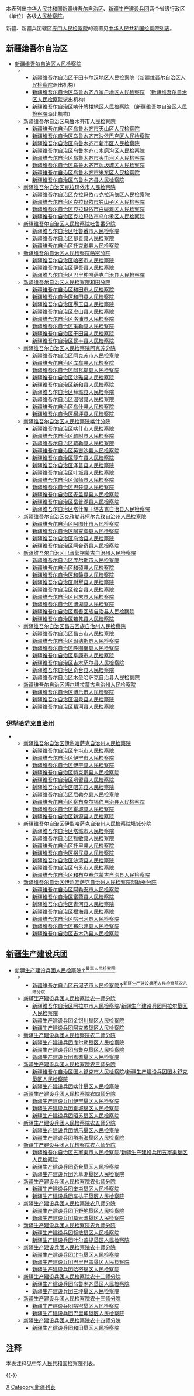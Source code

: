 本表列出[[中华人民共和国|中华人民共和国]][[新疆维吾尔自治区|新疆维吾尔自治区]]、[[新疆生产建设兵团|新疆生产建设兵团]]两个省级行政区（单位）各级[[人民检察院|人民检察院]]。

新疆、新疆兵团辖区[[专门人民检察院|专门人民检察院]]的设置见[[中华人民共和国检察院列表|中华人民共和国检察院列表]]。
== 新疆维吾尔自治区 ==
*[[新疆维吾尔自治区人民检察院|新疆维吾尔自治区人民检察院]]
***[[新疆维吾尔自治区于田卡尔汉地区人民检察院|新疆维吾尔自治区于田卡尔汉地区人民检察院]]（[[新疆维吾尔自治区人民检察院|新疆维吾尔自治区人民检察院]]派出机构）
***[[新疆维吾尔自治区乌鲁木齐八家户地区人民检察院|新疆维吾尔自治区乌鲁木齐八家户地区人民检察院]] （[[新疆维吾尔自治区人民检察院|新疆维吾尔自治区人民检察院]]派出机构）
***[[新疆维吾尔自治区喀什牌楼地区人民检察院|新疆维吾尔自治区喀什牌楼地区人民检察院]] （[[新疆维吾尔自治区人民检察院|新疆维吾尔自治区人民检察院]]派出机构）
**[[新疆维吾尔自治区乌鲁木齐市人民检察院|新疆维吾尔自治区乌鲁木齐市人民检察院]]
***[[新疆维吾尔自治区乌鲁木齐市天山区人民检察院|新疆维吾尔自治区乌鲁木齐市天山区人民检察院]]
***[[新疆维吾尔自治区乌鲁木齐市沙依巴克区人民检察院|新疆维吾尔自治区乌鲁木齐市沙依巴克区人民检察院]]
***[[新疆维吾尔自治区乌鲁木齐市新市区人民检察院|新疆维吾尔自治区乌鲁木齐市新市区人民检察院]]
***[[新疆维吾尔自治区乌鲁木齐市水磨沟区人民检察院|新疆维吾尔自治区乌鲁木齐市水磨沟区人民检察院]]
***[[新疆维吾尔自治区乌鲁木齐市头屯河区人民检察院|新疆维吾尔自治区乌鲁木齐市头屯河区人民检察院]]
***[[新疆维吾尔自治区乌鲁木齐市达坂城区人民检察院|新疆维吾尔自治区乌鲁木齐市达坂城区人民检察院]]
***[[新疆维吾尔自治区乌鲁木齐市米东区人民检察院|新疆维吾尔自治区乌鲁木齐市米东区人民检察院]]
***[[新疆维吾尔自治区乌鲁木齐县人民检察院|新疆维吾尔自治区乌鲁木齐县人民检察院]]
**[[新疆维吾尔自治区克拉玛依市人民检察院|新疆维吾尔自治区克拉玛依市人民检察院]]
***[[新疆维吾尔自治区克拉玛依市克拉玛依区人民检察院|新疆维吾尔自治区克拉玛依市克拉玛依区人民检察院]]
***[[新疆维吾尔自治区克拉玛依市独山子区人民检察院|新疆维吾尔自治区克拉玛依市独山子区人民检察院]]
***[[新疆维吾尔自治区克拉玛依市白碱滩区人民检察院|新疆维吾尔自治区克拉玛依市白碱滩区人民检察院]]
***[[新疆维吾尔自治区克拉玛依市乌尔禾区人民检察院|新疆维吾尔自治区克拉玛依市乌尔禾区人民检察院]]
**[[新疆维吾尔自治区人民检察院吐鲁番分院|新疆维吾尔自治区人民检察院吐鲁番分院]]
***[[新疆维吾尔自治区吐鲁番市人民检察院|新疆维吾尔自治区吐鲁番市人民检察院]]
***[[新疆维吾尔自治区鄯善县人民检察院|新疆维吾尔自治区鄯善县人民检察院]]
***[[新疆维吾尔自治区托克逊县人民检察院|新疆维吾尔自治区托克逊县人民检察院]]
**[[新疆维吾尔自治区人民检察院哈密分院|新疆维吾尔自治区人民检察院哈密分院]]
***[[新疆维吾尔自治区哈密市人民检察院|新疆维吾尔自治区哈密市人民检察院]]
***[[新疆维吾尔自治区伊吾县人民检察院|新疆维吾尔自治区伊吾县人民检察院]]
***[[新疆维吾尔自治区巴里坤哈萨克自治县人民检察院|新疆维吾尔自治区巴里坤哈萨克自治县人民检察院]]
**[[新疆维吾尔自治区人民检察院和田分院|新疆维吾尔自治区人民检察院和田分院]]
***[[新疆维吾尔自治区和田市人民检察院|新疆维吾尔自治区和田市人民检察院]]
***[[新疆维吾尔自治区和田县人民检察院|新疆维吾尔自治区和田县人民检察院]]
***[[新疆维吾尔自治区墨玉县人民检察院|新疆维吾尔自治区墨玉县人民检察院]]
***[[新疆维吾尔自治区皮山县人民检察院|新疆维吾尔自治区皮山县人民检察院]]
***[[新疆维吾尔自治区洛浦县人民检察院|新疆维吾尔自治区洛浦县人民检察院]]
***[[新疆维吾尔自治区策勒县人民检察院|新疆维吾尔自治区策勒县人民检察院]]
***[[新疆维吾尔自治区于田县人民检察院|新疆维吾尔自治区于田县人民检察院]]
***[[新疆维吾尔自治区民丰县人民检察院|新疆维吾尔自治区民丰县人民检察院]]
**[[新疆维吾尔自治区人民检察院阿克苏分院|新疆维吾尔自治区人民检察院阿克苏分院]]
***[[新疆维吾尔自治区阿克苏市人民检察院|新疆维吾尔自治区阿克苏市人民检察院]]
***[[新疆维吾尔自治区库车县人民检察院|新疆维吾尔自治区库车县人民检察院]]
***[[新疆维吾尔自治区阿瓦提县人民检察院|新疆维吾尔自治区阿瓦提县人民检察院]]
***[[新疆维吾尔自治区沙雅县人民检察院|新疆维吾尔自治区沙雅县人民检察院]]
***[[新疆维吾尔自治区新和县人民检察院|新疆维吾尔自治区新和县人民检察院]]
***[[新疆维吾尔自治区拜城县人民检察院|新疆维吾尔自治区拜城县人民检察院]]
***[[新疆维吾尔自治区温宿县人民检察院|新疆维吾尔自治区温宿县人民检察院]]
***[[新疆维吾尔自治区乌什县人民检察院|新疆维吾尔自治区乌什县人民检察院]]
***[[新疆维吾尔自治区柯坪县人民检察院|新疆维吾尔自治区柯坪县人民检察院]]
**[[新疆维吾尔自治区人民检察院喀什分院|新疆维吾尔自治区人民检察院喀什分院]]
***[[新疆维吾尔自治区喀什市人民检察院|新疆维吾尔自治区喀什市人民检察院]]
***[[新疆维吾尔自治区疏附县人民检察院|新疆维吾尔自治区疏附县人民检察院]]
***[[新疆维吾尔自治区疏勒县人民检察院|新疆维吾尔自治区疏勒县人民检察院]]
***[[新疆维吾尔自治区英吉沙县人民检察院|新疆维吾尔自治区英吉沙县人民检察院]]
***[[新疆维吾尔自治区莎车县人民检察院|新疆维吾尔自治区莎车县人民检察院]]
***[[新疆维吾尔自治区泽普县人民检察院|新疆维吾尔自治区泽普县人民检察院]]
***[[新疆维吾尔自治区叶城县人民检察院|新疆维吾尔自治区叶城县人民检察院]]
***[[新疆维吾尔自治区伽师县人民检察院|新疆维吾尔自治区伽师县人民检察院]]
***[[新疆维吾尔自治区巴楚县人民检察院|新疆维吾尔自治区巴楚县人民检察院]]
***[[新疆维吾尔自治区麦盖提县人民检察院|新疆维吾尔自治区麦盖提县人民检察院]]
***[[新疆维吾尔自治区岳普湖县人民检察院|新疆维吾尔自治区岳普湖县人民检察院]]
***[[新疆维吾尔自治区塔什库干塔吉克自治县人民检察院|新疆维吾尔自治区塔什库干塔吉克自治县人民检察院]]
**[[新疆维吾尔自治区克孜勒苏柯尔克孜自治州人民检察院|新疆维吾尔自治区克孜勒苏柯尔克孜自治州人民检察院]]
***[[新疆维吾尔自治区阿图什市人民检察院|新疆维吾尔自治区阿图什市人民检察院]]
***[[新疆维吾尔自治区阿克陶县人民检察院|新疆维吾尔自治区阿克陶县人民检察院]]
***[[新疆维吾尔自治区乌恰县人民检察院|新疆维吾尔自治区乌恰县人民检察院]]
***[[新疆维吾尔自治区阿合奇县人民检察院|新疆维吾尔自治区阿合奇县人民检察院]]
**[[新疆维吾尔自治区巴音郭楞蒙古自治州人民检察院|新疆维吾尔自治区巴音郭楞蒙古自治州人民检察院]]
***[[新疆维吾尔自治区库尔勒市人民检察院|新疆维吾尔自治区库尔勒市人民检察院]]
***[[新疆维吾尔自治区和硕县人民检察院|新疆维吾尔自治区和硕县人民检察院]]
***[[新疆维吾尔自治区和静县人民检察院|新疆维吾尔自治区和静县人民检察院]]
***[[新疆维吾尔自治区尉犁县人民检察院|新疆维吾尔自治区尉犁县人民检察院]]
***[[新疆维吾尔自治区轮台县人民检察院|新疆维吾尔自治区轮台县人民检察院]]
***[[新疆维吾尔自治区且末县人民检察院|新疆维吾尔自治区且末县人民检察院]]
***[[新疆维吾尔自治区博湖县人民检察院|新疆维吾尔自治区博湖县人民检察院]]
***[[新疆维吾尔自治区焉耆回族自治县人民检察院|新疆维吾尔自治区焉耆回族自治县人民检察院]]
***[[新疆维吾尔自治区若羌县人民检察院|新疆维吾尔自治区若羌县人民检察院]]
**[[新疆维吾尔自治区昌吉回族自治州人民检察院|新疆维吾尔自治区昌吉回族自治州人民检察院]]
***[[新疆维吾尔自治区昌吉市人民检察院|新疆维吾尔自治区昌吉市人民检察院]]
***[[新疆维吾尔自治区玛纳斯县人民检察院|新疆维吾尔自治区玛纳斯县人民检察院]]
***[[新疆维吾尔自治区呼图壁县人民检察院|新疆维吾尔自治区呼图壁县人民检察院]]
***[[新疆维吾尔自治区阜康市人民检察院|新疆维吾尔自治区阜康市人民检察院]]
***[[新疆维吾尔自治区吉木萨尔县人民检察院|新疆维吾尔自治区吉木萨尔县人民检察院]]
***[[新疆维吾尔自治区奇台县人民检察院|新疆维吾尔自治区奇台县人民检察院]]
***[[新疆维吾尔自治区木垒哈萨克自治县人民检察院|新疆维吾尔自治区木垒哈萨克自治县人民检察院]]
**[[新疆维吾尔自治区博尔塔拉蒙古自治州人民检察院|新疆维吾尔自治区博尔塔拉蒙古自治州人民检察院]]
***[[新疆维吾尔自治区博乐市人民检察院|新疆维吾尔自治区博乐市人民检察院]]
***[[新疆维吾尔自治区温泉县人民检察院|新疆维吾尔自治区温泉县人民检察院]]
***[[新疆维吾尔自治区精河县人民检察院|新疆维吾尔自治区精河县人民检察院]]

===[[伊犁哈萨克自治州|伊犁哈萨克自治州]]===
**[[新疆维吾尔自治区伊犁哈萨克自治州人民检察院|新疆维吾尔自治区伊犁哈萨克自治州人民检察院]]
***[[新疆维吾尔自治区奎屯市人民检察院|新疆维吾尔自治区奎屯市人民检察院]]
***[[新疆维吾尔自治区伊宁市人民检察院|新疆维吾尔自治区伊宁市人民检察院]]
***[[新疆维吾尔自治区伊宁县人民检察院|新疆维吾尔自治区伊宁县人民检察院]]
***[[新疆维吾尔自治区特克斯县人民检察院|新疆维吾尔自治区特克斯县人民检察院]]
***[[新疆维吾尔自治区巩留县人民检察院|新疆维吾尔自治区巩留县人民检察院]]
***[[新疆维吾尔自治区昭苏县人民检察院|新疆维吾尔自治区昭苏县人民检察院]]
***[[新疆维吾尔自治区尼勒克县人民检察院|新疆维吾尔自治区尼勒克县人民检察院]]
***[[新疆维吾尔自治区察布查尔锡伯自治县人民检察院|新疆维吾尔自治区察布查尔锡伯自治县人民检察院]]
***[[新疆维吾尔自治区霍城县人民检察院|新疆维吾尔自治区霍城县人民检察院]]
***[[新疆维吾尔自治区新源县人民检察院|新疆维吾尔自治区新源县人民检察院]]
**[[新疆维吾尔自治区伊犁哈萨克自治州人民检察院塔城分院|新疆维吾尔自治区伊犁哈萨克自治州人民检察院塔城分院]]
***[[新疆维吾尔自治区塔城市人民检察院|新疆维吾尔自治区塔城市人民检察院]]
***[[新疆维吾尔自治区额敏县人民检察院|新疆维吾尔自治区额敏县人民检察院]]
***[[新疆维吾尔自治区托里县人民检察院|新疆维吾尔自治区托里县人民检察院]]
***[[新疆维吾尔自治区裕民县人民检察院|新疆维吾尔自治区裕民县人民检察院]]
***[[新疆维吾尔自治区沙湾县人民检察院|新疆维吾尔自治区沙湾县人民检察院]]
***[[新疆维吾尔自治区乌苏市人民检察院|新疆维吾尔自治区乌苏市人民检察院]]
***[[新疆维吾尔自治区和布克赛尔蒙古自治县人民检察院|新疆维吾尔自治区和布克赛尔蒙古自治县人民检察院]]
**[[新疆维吾尔自治区伊犁哈萨克自治州人民检察院阿勒泰分院|新疆维吾尔自治区伊犁哈萨克自治州人民检察院阿勒泰分院]]
***[[新疆维吾尔自治区阿勒泰市人民检察院|新疆维吾尔自治区阿勒泰市人民检察院]]
***[[新疆维吾尔自治区富蕴县人民检察院|新疆维吾尔自治区富蕴县人民检察院]]
***[[新疆维吾尔自治区青河县人民检察院|新疆维吾尔自治区青河县人民检察院]]
***[[新疆维吾尔自治区福海县人民检察院|新疆维吾尔自治区福海县人民检察院]]
***[[新疆维吾尔自治区哈巴河县人民检察院|新疆维吾尔自治区哈巴河县人民检察院]]
***[[新疆维吾尔自治区布尔津县人民检察院|新疆维吾尔自治区布尔津县人民检察院]]
***[[新疆维吾尔自治区吉木乃县人民检察院|新疆维吾尔自治区吉木乃县人民检察院]]

== [[新疆生产建设兵团|新疆生产建设兵团]] ==
*[[新疆生产建设兵团人民检察院|新疆生产建设兵团人民检察院]][[最高人民检察院|↑<sup>最高人民检察院</sup>]]
***[[新疆维吾尔自治区石河子市人民检察院|新疆维吾尔自治区石河子市人民检察院]][[#新疆生产建设兵团|↑<sup>新疆生产建设兵团人民检察院农八师分院</sup>]]
**[[新疆生产建设兵团人民检察院农一师分院|新疆生产建设兵团人民检察院农一师分院]]
***[[新疆维吾尔自治区阿拉尔市人民检察院|新疆维吾尔自治区阿拉尔市人民检察院]]/[[新疆生产建设兵团阿拉尔垦区人民检察院|新疆生产建设兵团阿拉尔垦区人民检察院]]
***[[新疆生产建设兵团金银川垦区人民检察院|新疆生产建设兵团金银川垦区人民检察院]]
***[[新疆生产建设兵团阿克苏垦区人民检察院|新疆生产建设兵团阿克苏垦区人民检察院]]
**[[新疆生产建设兵团人民检察院农二师分院|新疆生产建设兵团人民检察院农二师分院]]
***[[新疆生产建设兵团库尔勒垦区人民检察院|新疆生产建设兵团库尔勒垦区人民检察院]]
***[[新疆生产建设兵团乌鲁克垦区人民检察院|新疆生产建设兵团乌鲁克垦区人民检察院]]
***[[新疆生产建设兵团焉耆垦区人民检察院|新疆生产建设兵团焉耆垦区人民检察院]]
**[[新疆生产建设兵团人民检察院农三师分院|新疆生产建设兵团人民检察院农三师分院]]
***[[新疆维吾尔自治区图木舒克市人民检察院|新疆维吾尔自治区图木舒克市人民检察院]]/[[新疆生产建设兵团图木舒克垦区人民检察院|新疆生产建设兵团图木舒克垦区人民检察院]]
***[[新疆生产建设兵团喀什垦区人民检察院|新疆生产建设兵团喀什垦区人民检察院]]
**[[新疆生产建设兵团人民检察院农四师分院|新疆生产建设兵团人民检察院农四师分院]]
***[[新疆生产建设兵团伊宁垦区人民检察院|新疆生产建设兵团伊宁垦区人民检察院]]
***[[新疆生产建设兵团霍城垦区人民检察院|新疆生产建设兵团霍城垦区人民检察院]]
***[[新疆生产建设兵团昭苏垦区人民检察院|新疆生产建设兵团昭苏垦区人民检察院]]
**[[新疆生产建设兵团人民检察院农五师分院|新疆生产建设兵团人民检察院农五师分院]]
***[[新疆生产建设兵团博乐垦区人民检察院|新疆生产建设兵团博乐垦区人民检察院]]
***[[新疆生产建设兵团塔斯海垦区人民检察院|新疆生产建设兵团塔斯海垦区人民检察院]]
**[[新疆生产建设兵团人民检察院农六师分院|新疆生产建设兵团人民检察院农六师分院]]
***[[新疆维吾尔自治区五家渠市人民检察院|新疆维吾尔自治区五家渠市人民检察院]]/[[新疆生产建设兵团五家渠垦区人民检察院|新疆生产建设兵团五家渠垦区人民检察院]]
***[[新疆生产建设兵团奇台垦区人民检察院|新疆生产建设兵团奇台垦区人民检察院]]
***[[新疆生产建设兵团芳草湖垦区人民检察院|新疆生产建设兵团芳草湖垦区人民检察院]]
**[[新疆生产建设兵团人民检察院农七师分院|新疆生产建设兵团人民检察院农七师分院]]
***[[新疆生产建设兵团奎屯垦区人民检察院|新疆生产建设兵团奎屯垦区人民检察院]]
***[[新疆生产建设兵团车排子垦区人民检察院|新疆生产建设兵团车排子垦区人民检察院]]
**[[新疆生产建设兵团人民检察院农八师分院|新疆生产建设兵团人民检察院农八师分院]]
***[[新疆生产建设兵团下野地垦区人民检察院|新疆生产建设兵团下野地垦区人民检察院]]
***[[新疆生产建设兵团莫索湾垦区人民检察院|新疆生产建设兵团莫索湾垦区人民检察院]]
**[[新疆生产建设兵团人民检察院农九师分院|新疆生产建设兵团人民检察院农九师分院]]
***[[新疆生产建设兵团额敏垦区人民检察院|新疆生产建设兵团额敏垦区人民检察院]]
***[[新疆生产建设兵团叶尔盖提垦区人民检察院|新疆生产建设兵团叶尔盖提垦区人民检察院]]
**[[新疆生产建设兵团人民检察院农十师分院|新疆生产建设兵团人民检察院农十师分院]]
***[[新疆生产建设兵团北屯垦区人民检察院|新疆生产建设兵团北屯垦区人民检察院]]
***[[新疆生产建设兵团巴里巴盖垦区人民检察院|新疆生产建设兵团巴里巴盖垦区人民检察院]]
***[[新疆生产建设兵团哈密垦区人民检察院|新疆生产建设兵团哈密垦区人民检察院]]
**[[新疆生产建设兵团人民检察院农十二师分院|新疆生产建设兵团人民检察院农十二师分院]]
***[[新疆生产建设兵团乌鲁木齐垦区人民检察院|新疆生产建设兵团乌鲁木齐垦区人民检察院]]
***[[新疆生产建设兵团三坪垦区人民检察院|新疆生产建设兵团三坪垦区人民检察院]]
**[[新疆生产建设兵团人民检察院农十三师分院|新疆生产建设兵团人民检察院农十三师分院]]
***[[新疆生产建设兵团哈密垦区人民检察院|新疆生产建设兵团哈密垦区人民检察院]]
***[[新疆生产建设兵团巴里坤垦区人民检察院|新疆生产建设兵团巴里坤垦区人民检察院]]
**[[新疆生产建设兵团人民检察院农十四师分院|新疆生产建设兵团人民检察院农十四师分院]]
***[[新疆生产建设兵团和田垦区人民检察院|新疆生产建设兵团和田垦区人民检察院]]

==注释==
本表注释见[[中华人民共和国检察院列表|中华人民共和国检察院列表]]。
{{Reflist}}

{{-}}
{{中华人民共和国检察院}}
{{新疆行政区划}}

[[Category:中华人民共和国检察院列表|X]]
[[Category:新疆列表|Category:新疆列表]]